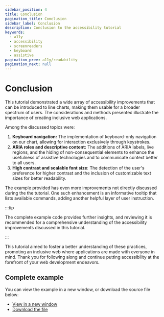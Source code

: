 ```yaml
---
sidebar_position: 4
title: Conclusion
pagination_title: Conclusion
sidebar_label: Conclusion
description: Conclusion to the accessibility tutorial
keywords:
  - a11y
  - accessibility
  - screenreaders
  - keyboard
  - assistive
pagination_prev: a11y/readability
pagination_next: null
---
```


# Conclusion

This tutorial demonstrated a wide array of accessibility improvements that can
be introduced to line charts, making them usable for a broader spectrum of
users. The considerations and methods presented illustrate the importance of
creating inclusive web applications.

Among the discussed topics were:

1. **Keyboard navigation:** The implementation of
keyboard-only navigation on our chart, allowing for interaction exclusively
through keystrokes.
2. **ARIA roles and descriptive content:** The additions of ARIA
labels, live regions, and the hiding of non-consequential elements to enhance
the usefulness of assistive technologies and to communicate context better to
all users.
3. **High contrast and scalable font size:** The detection of the user's
preference for higher contrast and the inclusion of customizable text sizes for
better readability.

The example provided has even more improvements not directly discussed during the
the tutorial. One such enhancement is an informative tooltip that lists available
commands, adding another helpful layer of user instruction.

:::tip

The complete example code provides further insights, and reviewing it is
recommended for a comprehensive understanding of the accessibility improvements
discussed in this tutorial.

:::

This tutorial aimed to foster a better understanding of these practices,
promoting an inclusive web where applications are made with everyone in mind.
Thank you for following along and continue putting accessibility at the
forefront of your web development endeavors.

## Complete example

You can view the example in a new window, or download the source file below:

<ul>
	<li>
		<a
			href={require('!!file-loader!./assets/a11y-chart.html').default}
			target="\_blank"
		>
			View in a new window
		</a>
	</li>
	<li>
		<a
			href={require('!!file-loader!./assets/a11y-chart.html').default}
			download="a11y-chart.html"
			target="\_blank"
		>
			Download the file
		</a>
	</li>
</ul>
